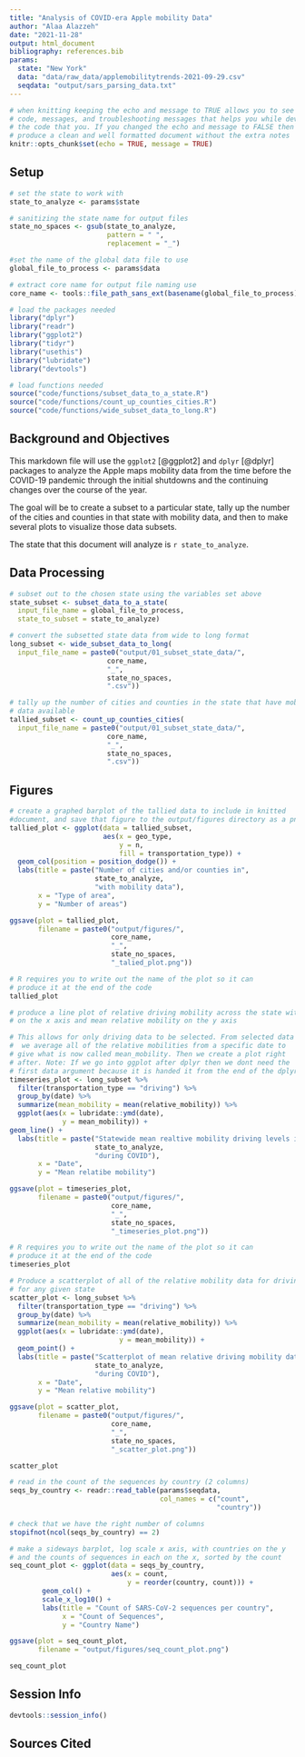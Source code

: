 ```yaml
---
title: "Analysis of COVID-era Apple mobility Data"
author: "Alaa Alazzeh"
date: "2021-11-28"
output: html_document
bibliography: references.bib
params: 
  state: "New York"
  data: "data/raw_data/applemobilitytrends-2021-09-29.csv"
  seqdata: "output/sars_parsing_data.txt"
---
```


```r
# when knitting keeping the echo and message to TRUE allows you to see the
# code, messages, and troubleshooting messages that helps you while developing
# the code that you. If you changed the echo and message to FALSE then it would
# produce a clean and well formatted document without the extra notes
knitr::opts_chunk$set(echo = TRUE, message = TRUE)
```

## Setup

```r
# set the state to work with
state_to_analyze <- params$state

# sanitizing the state name for output files
state_no_spaces <- gsub(state_to_analyze,
                        pattern = " ",
                        replacement = "_")

#set the name of the global data file to use
global_file_to_process <- params$data

# extract core name for output file naming use
core_name <- tools::file_path_sans_ext(basename(global_file_to_process))
```

```r
# load the packages needed
library("dplyr")
library("readr")
library("ggplot2")
library("tidyr")
library("usethis")
library("lubridate")
library("devtools")

# load functions needed
source("code/functions/subset_data_to_a_state.R")
source("code/functions/count_up_counties_cities.R")
source("code/functions/wide_subset_data_to_long.R")
```

## Background and Objectives

This markdown file will use the `ggplot2` [@ggplot2] and `dplyr` [@dplyr] packages to analyze the Apple maps mobility data from the time before the COVID-19 pandemic through the initial shutdowns and the continuing changes over the course of the year.

The goal will be to create a subset to a particular state, tally up the number of the cities and counties in that state with mobility data, and then to make several plots to visualize those data subsets.

The state that this document will analyze is `r state_to_analyze`.

## Data Processing 

```r
# subset out to the chosen state using the variables set above
state_subset <- subset_data_to_a_state(
  input_file_name = global_file_to_process,
  state_to_subset = state_to_analyze)
```

```r
# convert the subsetted state data from wide to long format
long_subset <- wide_subset_data_to_long(
  input_file_name = paste0("output/01_subset_state_data/",
                        core_name,
                        "_",
                        state_no_spaces,
                        ".csv"))
```

```r
# tally up the number of cities and counties in the state that have mobility
# data available
tallied_subset <- count_up_counties_cities(
  input_file_name = paste0("output/01_subset_state_data/",
                        core_name,
                        "_",
                        state_no_spaces,
                        ".csv"))
```

## Figures

```r
# create a graphed barplot of the tallied data to include in knitted
#document, and save that figure to the output/figures directory as a png
tallied_plot <- ggplot(data = tallied_subset,
                       aes(x = geo_type,
                           y = n,
                           fill = transportation_type)) +
  geom_col(position = position_dodge()) +
  labs(title = paste("Number of cities and/or counties in",
                     state_to_analyze,
                     "with mobility data"),
       x = "Type of area",
       y = "Number of areas")

ggsave(plot = tallied_plot,
       filename = paste0("output/figures/",
                         core_name,
                         "_",
                         state_no_spaces,
                         "_talied_plot.png"))

# R requires you to write out the name of the plot so it can
# produce it at the end of the code
tallied_plot
```

```r
# produce a line plot of relative driving mobility across the state with date
# on the x axis and mean relative mobility on the y axis

# This allows for only driving data to be selected. From selected data
#  we average all of the relative mobilities from a specific date to
# give what is now called mean_mobility. Then we create a plot right
# after. Note: If we go into ggplot after dplyr then we dont need the
# first data argument because it is handed it from the end of the dplyr # chain
timeseries_plot <- long_subset %>%
  filter(transportation_type == "driving") %>%
  group_by(date) %>%
  summarize(mean_mobility = mean(relative_mobility)) %>%
  ggplot(aes(x = lubridate::ymd(date),
             y = mean_mobility)) +
geom_line() +
  labs(title = paste("Statewide mean realtive mobility driving levels in",
                     state_to_analyze,
                     "during COVID"),
       x = "Date",
       y = "Mean relatibe mobility")

ggsave(plot = timeseries_plot,
       filename = paste0("output/figures/",
                         core_name,
                         "_",
                         state_no_spaces,
                         "_timeseries_plot.png"))

# R requires you to write out the name of the plot so it can
# produce it at the end of the code
timeseries_plot
```

```r
# Produce a scatterplot of all of the relative mobility data for driving
# for any given state
scatter_plot <- long_subset %>%
  filter(transportation_type == "driving") %>%
  group_by(date) %>%
  summarize(mean_mobility = mean(relative_mobility)) %>%
  ggplot(aes(x = lubridate::ymd(date),
                           y = mean_mobility)) +
  geom_point() +
  labs(title = paste("Scatterplot of mean relative driving mobility data for",
                     state_to_analyze,
                     "during COVID"),
       x = "Date",
       y = "Mean relative mobility")

ggsave(plot = scatter_plot,
       filename = paste0("output/figures/",
                         core_name,
                         "_",
                         state_no_spaces,
                         "_scatter_plot.png"))

scatter_plot
```

```r
# read in the count of the sequences by country (2 columns)
seqs_by_country <- readr::read_table(params$seqdata,
                                     col_names = c("count",
                                                   "country"))

# check that we have the right number of columns
stopifnot(ncol(seqs_by_country) == 2)

# make a sideways barplot, log scale x axis, with countries on the y
# and the counts of sequences in each on the x, sorted by the count
seq_count_plot <- ggplot(data = seqs_by_country,
                         aes(x = count,
                             y = reorder(country, count))) +
        geom_col() +
        scale_x_log10() +
        labs(title = "Count of SARS-CoV-2 sequences per country",
             x = "Count of Sequences",
             y = "Country Name")

ggsave(plot = seq_count_plot,
       filename = "output/figures/seq_count_plot.png")

seq_count_plot
```

## Session Info

```r
devtools::session_info()
```



## Sources Cited


